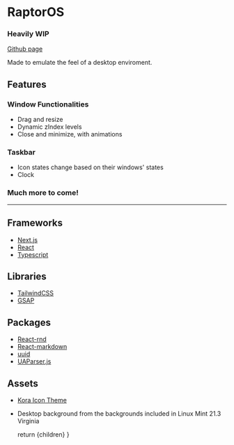 
# RaptorOS

### Heavily WIP

[Github page](https://github.com/Raptor1818/raptorino-next)

Made to emulate the feel of a desktop enviroment. 

## Features

### Window Functionalities
- Drag and resize
- Dynamic zIndex levels
- Close and minimize, with animations
### Taskbar
- Icon states change based on their windows' states
- Clock
### Much more to come!

***

## Frameworks
* [Next.js](https://nextjs.org/)
* [React](https://react.dev/)
* [Typescript](https://www.typescriptlang.org/)

## Libraries
* [TailwindCSS](https://tailwindcss.com/)
* [GSAP](https://gsap.com/)

## Packages
* [React-rnd](https://github.com/bokuweb/react-rnd)
* [React-markdown](https://github.com/remarkjs/react-markdown)
* [uuid](https://github.com/uuidjs/uuid)
* [UAParser.js](https://uaparser.dev/)

## Assets
* [Kora Icon Theme](https://store.kde.org/p/1256209)
* Desktop background from the backgrounds included in Linux Mint 21.3 Virginia

  return <MdxLayout>{children}</MdxLayout>
}